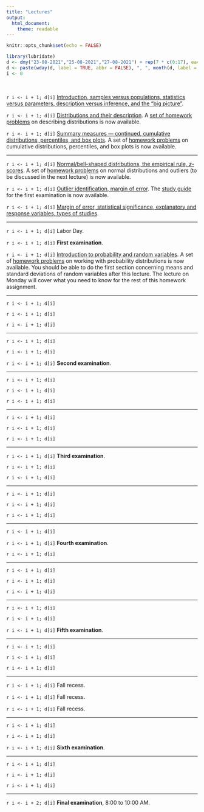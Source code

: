 ```yaml
---
title: "Lectures"
output: 
  html_document: 
    theme: readable
---
```


```r
knitr::opts_chunk$set(echo = FALSE)
```

```r
library(lubridate)
d <- dmy("23-08-2021","25-08-2021","27-08-2021") + rep(7 * c(0:17), each = 3)
d <- paste(wday(d, label = TRUE, abbr = FALSE), ", ", month(d, label = TRUE), " ", day(d), ".", sep = "")
i <- 0
```

&nbsp;

`r i <- i + 1; d[i]` [Introduction, samples versus populations, statistics versus parameters, description versus inference, and the "big picture"](lecture-08-23-2021.html).

`r i <- i + 1; d[i]` [Distributions and their description](lecture-08-25-2021.html). A [set of homework problems](homework-01.html) on describing distributions is now available.

`r i <- i + 1; d[i]` [Summary measures --- continued, cumulative distributions, percentiles, and box plots](lecture-08-27-2021.html). A set of [homework problems](homework-02.html) on cumulative distributions, percentiles, and box plots is now available.
 
***

`r i <- i + 1; d[i]` [Normal/bell-shaped distributions, the empirical rule, $z$-scores](lecture-08-30-2021.html). A set of [homework problems](homework-03.html) on normal distributions and outliers (to be discussed in the next lecture) is now available. 

`r i <- i + 1; d[i]` [Outlier identification, margin of error](lecture-09-01-2021.html). The [study guide](e1-studyguide.html) for the first examination is now available.

`r i <- i + 1; d[i]` [Margin of error, statistical significance, explanatory and response variables, types of studies](lecture-09-03-2021.html).
 
***

`r i <- i + 1; d[i]` Labor Day.

`r i <- i + 1; d[i]` **First examination**.

`r i <- i + 1; d[i]` [Introduction to probability and random variables](lecture-09-10-2021.html). A set of [homework problems](homework-04.html) on working with probability distributions is now available. You should be able to do the first section concerning means and standard deviations of random variables after this lecture. The lecture on Monday will cover what you need to know for the rest of this homework assignment. 
 
***

`r i <- i + 1; d[i]` 

`r i <- i + 1; d[i]` 

`r i <- i + 1; d[i]` 
 
***

`r i <- i + 1; d[i]` 

`r i <- i + 1; d[i]` 

`r i <- i + 1; d[i]` **Second examination**.
 
***

`r i <- i + 1; d[i]` 

`r i <- i + 1; d[i]` 

`r i <- i + 1; d[i]` 
 
***

`r i <- i + 1; d[i]` 

`r i <- i + 1; d[i]` 

`r i <- i + 1; d[i]` 
 
***

`r i <- i + 1; d[i]` **Third examination**.

`r i <- i + 1; d[i]` 

`r i <- i + 1; d[i]` 
 
***

`r i <- i + 1; d[i]` 

`r i <- i + 1; d[i]` 

`r i <- i + 1; d[i]` 
 
***

`r i <- i + 1; d[i]` 

`r i <- i + 1; d[i]` **Fourth examination**.

`r i <- i + 1; d[i]` 
 
***

`r i <- i + 1; d[i]` 

`r i <- i + 1; d[i]` 

`r i <- i + 1; d[i]` 
 
***

`r i <- i + 1; d[i]` 

`r i <- i + 1; d[i]` 

`r i <- i + 1; d[i]` **Fifth examination**. 
 
***

`r i <- i + 1; d[i]` 

`r i <- i + 1; d[i]` 
 
`r i <- i + 1; d[i]` 
 
***

`r i <- i + 1; d[i]` Fall recess.

`r i <- i + 1; d[i]` Fall recess.

`r i <- i + 1; d[i]` Fall recess.
 
***

`r i <- i + 1; d[i]` 

`r i <- i + 1; d[i]` 

`r i <- i + 1; d[i]` **Sixth examination**.
 
***

`r i <- i + 1; d[i]` 

`r i <- i + 1; d[i]` 

`r i <- i + 1; d[i]` 
 
***

`r i <- i + 2; d[i]` **Final examination**, 8:00 to 10:00 AM.



